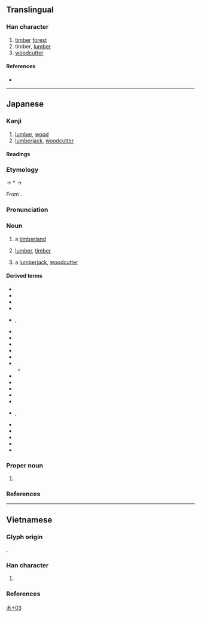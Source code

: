 {{character info/new}}
==Translingual==

===Han character===
{{Han char|rn=75|rad=木|as=03|sn=7|four=|canj=DU,XDU|ids=⿰木山}}

# [[timber]] [[forest]]
# timber, [[lumber]]
# [[woodcutter]]

====References====
* {{Han ref|kx=0513.011|dkj=14488|dj=0898.100|hdz=80019.120|uh=6763|ud=26467}}

----

==Japanese==

===Kanji===
{{ja-kanji|grade=|rs=木03}}

# [[lumber]], [[wood]]
# [[lumberjack]], [[woodcutter]]

====Readings====
{{ja-readings
|kun=そま-
}}

===Etymology===
{{wp|lang=ja}}
{{ja-kanjitab|そま|yomi=k}}
{{IPAfont|⟨so<sub>1</sub>ma⟩}} → *{{IPAchar|/sʷoma/}} → {{IPAchar|/soma/}}

From {{inh|ja|ojp|sort=そま|-}}.

{{rfe|ja}}

===Pronunciation===
{{ja-pron|y=k|そま|acc=0|acc2=1|acc_ref=DJR|acc2_ref=DJR}}

===Noun===
{{ja-noun|そま}}

# a [[timberland]]
#: {{syn|ja|杣山|tr=somayama}}
# [[lumber]], [[timber]]
#: {{syn|ja|杣木|tr=somagi}}
# a [[lumberjack]], [[woodcutter]]
#: {{syn|ja|杣人|tr=somabito}}

====Derived terms====
{{der-top3}}
* {{ja-r|杣板|そまいた}}
* {{ja-r|杣%入り|そま%いり}}
* {{ja-r|杣%入れ|そま%いれ}}
* {{ja-r|杣角|そまかく}}
* {{ja-r|杣方|そまかた|rom=-}}, {{ja-r|杣形|そまかた}}
* {{ja-r|杣川|そまがわ}}
* {{ja-r|杣%木|そま%ぎ}}
* {{ja-r|杣下し|そまくだし}}
* {{ja-r|杣%小屋|そま%ごや}}
* {{ja-r|杣%田|^そま%た}}
* {{ja-r|杣%田|^そま%だ}}
** {{ja-r|杣%田%細%工|^そま%だ%-ざい%く}}
* {{ja-r|杣%出し|そま%だし}}
* {{ja-r|杣%立つ|そま%たつ}}
* {{ja-r|杣作り|そまつくり}}
* {{ja-r|杣%取り|そま%どり}}
* {{ja-r|杣判|そまはん}}
* {{ja-r|杣人|そまびと}}, {{ja-r|杣人|そまうど}}
* {{ja-r|杣%夫|そま%ふ}}
* {{ja-r|杣道|そまみち}}
* {{ja-r|杣山|そまやま}}
* {{ja-r|蓬が杣|よもぎ が そま}}
* {{ja-r|我が立つ杣|わが たつ そま}}
{{der-bottom}}

===Proper noun===
{{ja-pos|proper|そま}}

# {{surname|lang=ja|A=a|nodot=1|sort=そま}}

===References===
<references/>

[[Category:Japanese-only CJKV Characters|木+03]]

----

==Vietnamese==

===Glyph origin===
{{Han compound|木#Vietnamese|山#Vietnamese|c1=s|c2=p|t1=wood; tree|tr2={{vi-l|sơn}}|ls=psc}}.

===Han character===
{{vi-readings|rs=木03
|nom=sơn-gdhn
}}

# {{Nom form of|sơn|to [[paint]]}}

===References===
<references/>